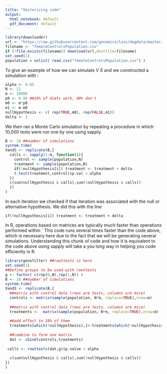 ```yaml
---
title: "Vectorizing code"
output:
  html_notebook: default
  pdf_document: default
---
```



```r
library(downloader) 
url <- "https://raw.githubusercontent.com/genomicsclass/dagdata/master/inst/extdata/femaleControlsPopulation.csv" 
filename <- "femaleControlsPopulation.csv" 
if (!file.exists(filename)) download(url,destfile=filename) 
set.seed(1) 
population = unlist( read.csv("femaleControlsPopulation.csv") )
```

To give an example of how we can simulate $V$ $S$ and we constructed a simulation with : 

```r
alpha <- 0.05
N <- 12
m <- 10000
p0 <- 0.90 ##10% of diets work, 90% don't
m0 <- m*p0
m1 <- m-m0
nullHypothesis <- c( rep(TRUE,m0), rep(FALSE,m1))
delta <- 3
```

We then ran a Monte Carlo simulation by repeating a procedure in which 10,000 tests were run one by one using sapply.

```r
B <- 10 ##number of simulations 
system.time(
VandS <- replicate(B,{
  calls <- sapply(1:m, function(i){
    control <- sample(population,N)
    treatment <- sample(population,N)
    if(!nullHypothesis[i]) treatment <- treatment + delta
    t.test(treatment,control)$p.val < alpha
  })
  c(sum(nullHypothesis & calls),sum(!nullHypothesis & calls))
  })
)

```

In each iteration we checked if that iteration was associated with the null or alternative hypothesis. We did this with the line

`if(!nullHypothesis[i]) treatment <- treatment + delta`

In R, operations based on matrices are typically much faster than operations performed within `
This code runs several times faster than the code above, which is necessary here due to the fact that we will be generating several simulations. Understanding this chunk of code and how it is equivalent to the code above using sapply will take a you long way in helping you code efficiently in R.



```r
library(genefilter) ##rowttests is here
set.seed(1)
##Define groups to be used with rowttests
g <- factor( c(rep(0,N),rep(1,N)) )
B <- 10 ##number of simulations
system.time(
VandS <- replicate(B,{
  ##matrix with control data (rows are tests, columns are mice)
  controls <- matrix(sample(population, N*m, replace=TRUE),nrow=m)
  
  ##matrix with control data (rows are tests, columns are mice)
  treatments <-  matrix(sample(population, N*m, replace=TRUE),nrow=m)
  
  ##add effect to 10% of them
  treatments[which(!nullHypothesis),]<-treatments[which(!nullHypothesis),]+delta
  
  ##combine to form one matrix
  dat <- cbind(controls,treatments)
  
 calls <- rowttests(dat,g)$p.value < alpha
 
  c(sum(nullHypothesis & calls),sum(!nullHypothesis & calls))
})
)

```

